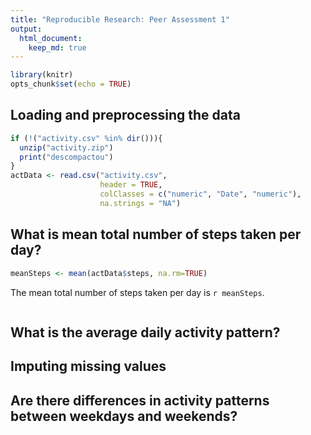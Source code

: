 ```yaml
---
title: "Reproducible Research: Peer Assessment 1"
output: 
  html_document:
    keep_md: true
---
```


```r
library(knitr)
opts_chunk$set(echo = TRUE)

```

## Loading and preprocessing the data
```r

if (!("activity.csv" %in% dir())){
  unzip("activity.zip")
  print("descompactou")
}
actData <- read.csv("activity.csv",
                    header = TRUE,
                    colClasses = c("numeric", "Date", "numeric"),
                    na.strings = "NA")

```

## What is mean total number of steps taken per day?

```r
meanSteps <- mean(actData$steps, na.rm=TRUE)

```

The mean total number of steps taken per day is `r meanSteps`.

```r


```


## What is the average daily activity pattern?



## Imputing missing values



## Are there differences in activity patterns between weekdays and weekends?
